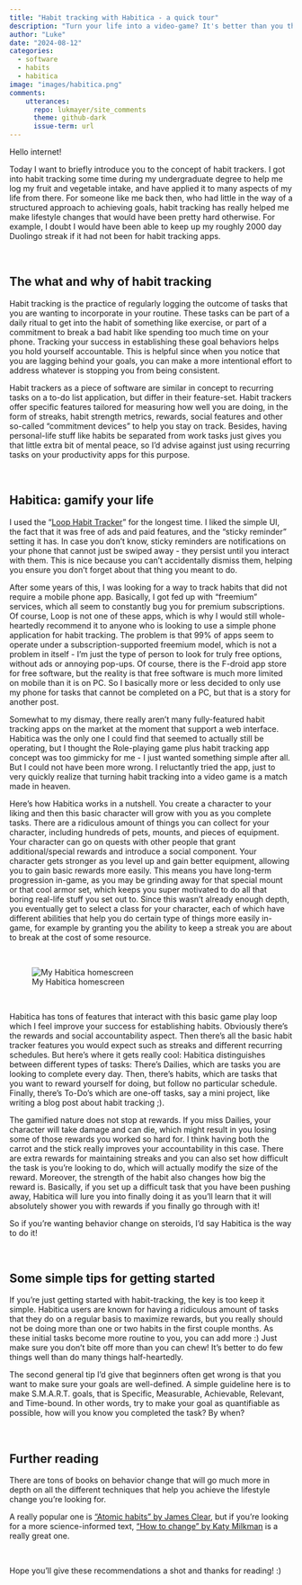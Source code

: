 ```yaml
---
title: "Habit tracking with Habitica - a quick tour"
description: "Turn your life into a video-game? It's better than you think"
author: "Luke"
date: "2024-08-12"
categories:
  - software
  - habits
  - habitica
image: "images/habitica.png"
comments:
    utterances:
      repo: lukmayer/site_comments
      theme: github-dark
      issue-term: url
---
```


Hello internet!

Today I want to briefly introduce you to the concept of habit trackers. 
I got into habit tracking some time during my undergraduate degree to help me log my fruit and vegetable intake, and have applied it to many aspects of my life from there. 
For someone like me back then, who had little in the way of a structured approach to achieving goals, habit tracking has really helped me make lifestyle changes that would have been pretty hard otherwise.
For example, I doubt I would have been able to keep up my roughly 2000 day Duolingo streak if it had not been for habit tracking apps. 

\

## The what and why of habit tracking

Habit tracking is the practice of regularly logging the outcome of tasks that you are wanting to incorporate in your routine. 
These tasks can be part of a daily ritual to get into the habit of something like exercise, or part of a commitment to break a bad habit like spending too much time on your phone. 
Tracking your success in establishing these goal behaviors helps you hold yourself accountable. 
This is helpful since when you notice that you are lagging behind your goals, you can make a more intentional effort to address whatever is stopping you from being consistent.

Habit trackers as a piece of software are similar in concept to recurring tasks on a to-do list application, but differ in their feature-set. 
Habit trackers offer specific features tailored for measuring how well you are doing, in the form of streaks, habit strength metrics, rewards, social features and other so-called "commitment devices" to help you stay on track.
Besides, having personal-life stuff like habits be separated from work tasks just gives you that little extra bit of mental peace, so I'd advise against just using recurring tasks on your productivity apps for this purpose. 

\

## Habitica: gamify your life

I used the "[Loop Habit Tracker](https://loophabits.org)" for the longest time. I liked the simple UI, the fact that it was free of ads and paid features, and the "sticky reminder" setting it has. In case you don't know, sticky reminders are notifications on your phone that cannot just be swiped away - they persist until you interact with them. This is nice because you can't accidentally dismiss them, helping you ensure you don't forget about that thing you meant to do. 

After some years of this, I was looking for a way to track habits that did not require a mobile phone app. Basically, I got fed up with "freemium" services, which all seem to constantly bug you for premium subscriptions. Of course, Loop is not one of these apps, which is why I would still whole-heartedly recommend it to anyone who is looking to use a simple phone application for habit tracking. The problem is that 99% of apps seem to operate under a subscription-supported freemium model, which is not a problem in itself - I'm just the type of person to look for truly free options, without ads or annoying pop-ups. Of course, there is the F-droid app store for free software, but the reality is that free software is much more limited on mobile than it is on PC. So I basically more or less decided to only use my phone for tasks that cannot be completed on a PC, but that is a story for another post.  

Somewhat to my dismay, there really aren't many fully-featured habit tracking apps on the market at the moment that support a web interface.
Habitica was the only one I could find that seemed to actually still be operating, but I thought the Role-playing game plus habit tracking app concept was too gimmicky for me - I just wanted something simple after all.
But I could not have been more wrong. I reluctantly tried the app, just to very quickly realize that turning habit tracking into a video game is a match made in heaven. 

Here's how Habitica works in a nutshell. You create a character to your liking and then this basic character will grow with you as you complete tasks. There are a ridiculous amount of things you can collect for your character, including hundreds of pets, mounts, and pieces of equipment. Your character can go on quests with other people that grant additional/special rewards and introduce a social component. Your character gets stronger as you level up and gain better equipment, allowing you to gain basic rewards more easily. This means you have long-term progression in-game, as you may be grinding away for that special mount or that cool armor set, which keeps you super motivated to do all that boring real-life stuff you set out to. Since this wasn't already enough depth, you eventually get to select a class for your character, each of which have different abilities that help you do certain type of things more easily in-game, for example by granting you the ability to keep a streak you are about to break at the cost of some resource.

\

::: {.text-center}

![My Habitica homescreen](assets/habitica_home.png){fig-cap="My Habitica homescreen" alt="My Habitica homescreen"}

:::

\

Habitica has tons of features that interact with this basic game play loop which I feel improve your success for establishing habits. Obviously there's the rewards and social accountability aspect. Then there's all the basic habit tracker features you would expect such as streaks and different recurring schedules. But here's where it gets really cool: Habitica distinguishes between different types of tasks: There's Dailies, which are tasks you are looking to complete every day. Then, there's habits, which are tasks that you want to reward yourself for doing, but follow no particular schedule. Finally, there's To-Do's which are one-off tasks, say a mini project, like writing a blog post about habit tracking ;). 

The gamified nature does not stop at rewards. If you miss Dailies, your character will take damage and can die, which might result in you losing some of those rewards you worked so hard for. I think having both the carrot and the stick really improves your accountability in this case. There are extra rewards for maintaining streaks and you can also set how difficult the task is you're looking to do, which will actually modify the size of the reward. Moreover, the strength of the habit also changes how big the reward is. Basically, if you set up a difficult task that you have been pushing away, Habitica will lure you into finally doing it as you'll learn that it will absolutely shower you with rewards if you finally go through with it!  

So if you're wanting behavior change on steroids, I'd say Habitica is the way to do it!

\

## Some simple tips for getting started

If you're just getting started with habit-tracking, the key is too keep it simple. 
Habitica users are known for having a ridiculous amount of tasks that they do on a regular basis to maximize rewards, but you really should not be doing more than one or two habits in the first couple months.
As these initial tasks become more routine to you, you can add more :) 
Just make sure you don't bite off more than you can chew! It's better to do few things well than do many things half-heartedly.

The second general tip I'd give that beginners often get wrong is that you want to make sure your goals are well-defined. 
A simple guideline here is to make S.M.A.R.T. goals, that is Specific, Measurable, Achievable, Relevant, and Time-bound.
In other words, try to make your goal as quantifiable as possible, how will you know you completed the task? By when?

\

## Further reading

There are tons of books on behavior change that will go much more in depth on all the different techniques that help you achieve the lifestyle change you're looking for.

A really popular one is ["Atomic habits" by James Clear](https://jamesclear.com/atomic-habits), but if you're looking for a more science-informed text, ["How to change" by Katy Milkman](https://www.katymilkman.com/book) is a really great one.

\

Hope you'll give these recommendations a shot and thanks for reading! :)


